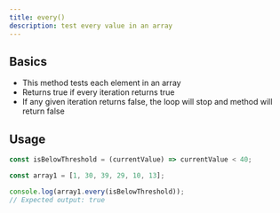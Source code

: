 ```yaml
---
title: every()
description: test every value in an array
---
```


## Basics

- This method tests each element in an array
- Returns true if every iteration returns true
- If any given iteration returns false, the loop will stop and method will return false

## Usage

```js
const isBelowThreshold = (currentValue) => currentValue < 40;

const array1 = [1, 30, 39, 29, 10, 13];

console.log(array1.every(isBelowThreshold));
// Expected output: true
```
